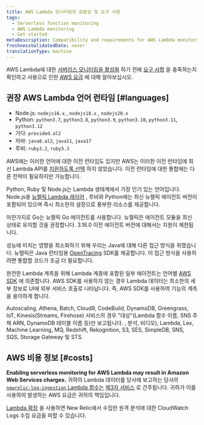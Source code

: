 ```yaml
---
title: AWS Lambda 모니터링의 호환성 및 요구 사항
tags:
  - Serverless function monitoring
  - AWS Lambda monitoring
  - Get started
metaDescription: Compatibility and requirements for AWS Lambda monitoring with New Relic.
freshnessValidatedDate: never
translationType: machine
---
```


AWS Lambda에 대한 [서버리스 모니터링을 활성화](/docs/serverless-function-monitoring/aws-lambda-monitoring/enable-lambda-monitoring) 하기 전에 [요구 사항](#languages) 을 충족하는지 확인하고 사용으로 인한 [AWS 요금](#costs) 에 대해 알아보십시오.

## 권장 AWS Lambda 언어 런타임 [#languages]

* Node.js: `nodejs16.x` , `nodejs18.x` , `nodejs20.x`
* Python: `python3.7`, `python3.8`, `python3.9`, `python3.10`, `python3.11`, `python3.12`
* 가다: `provided.al2`
* 자바: `java8.al2`, `java11`, `java17`
* 루비: `ruby3.2`, `ruby3.3`

AWS에는 이러한 언어에 대한 이전 런타임도 있지만 AWS는 이러한 이전 런타임에 최신 Lambda API를 [지원하도록 선택](https://docs.aws.amazon.com/lambda/latest/dg/lambda-runtimes.html) 하지 않았습니다. 이전 런타임에 대한 통합에는 다른 전략이 필요하지만 가능합니다.

Python, Ruby 및 Node.js는 Lambda 생태계에서 가장 인기 있는 언어입니다. Node.js용 [뉴렐릭 Lambda 레이어](https://layers.newrelic-external.com/) , 루비와 Python에는 최신 뉴렐릭 에이전트 버전이 포함되어 있으며 즉시 최소한의 설정으로 풍부한 리소스를 제공합니다.

마찬가지로 Go는 뉴렐릭 Go 에이전트를 사용합니다. 뉴렐릭은 에이전트 모듈을 최신 상태로 유지할 것을 권장합니다. 3.16.0 이전 에이전트 버전에 대해서는 지원이 제한됩니다.

성능에 미치는 영향을 최소화하기 위해 우리는 Java에 대해 다른 접근 방식을 취했습니다. 뉴렐릭은 Java 런타임용 [OpenTracing](https://opentracing.io/) SDK를 제공합니다. 이 접근 방식을 사용하려면 통합할 코드가 조금 더 필요합니다.

완전한 Lambda 계측을 위해 Lambda 계층에 포함된 일부 에이전트는 언어별 [AWS SDK](https://aws.amazon.com/tools/#sdk) 에 의존합니다. AWS SDK를 사용하지 않는 경우 Lambda 데이터는 최소한의 세부 정보로 UI에 외부 서비스 호출로 나타납니다. 즉, AWS SDK를 사용하여 기능의 계측을 용이하게 합니다.

Autoscaling, Athena, Batch, Cloud9, CodeBuild, DynamoDB, Greengrass, IoT, Kinesis(Streams, Firehose) 서비스의 경우 "대상"(Lambda 함수 이름, SNS 주제 ARN, DynamoDB 테이블 이름 등)만 보고됩니다. , 분석, 비디오), Lambda, Lex, Machine Learning, MQ, Redshift, Rekognition, S3, SES, SimpleDB, SNS, SQS, Storage Gateway 및 STS.

## AWS 비용 정보 [#costs]

<DoNotTranslate>**Enabling serverless monitoring for AWS Lambda may result in Amazon Web Services charges.**</DoNotTranslate> 귀하의 Lambda 데이터를 당사에 보고하는 당사의 [`newrelic-log-ingestion` Lambda 함수는](/docs/install-enable-new-relics-monitoring-aws-lambda#manual-nr-lambda) [제3자 서비스](/docs/licenses/license-information/acceptable-use-policy/acceptable-use-policy) 로 간주됩니다. 귀하가 이를 사용하여 발생하는 AWS 요금은 귀하의 책임입니다.

[Lambda 확장](https://github.com/newrelic/newrelic-lambda-extension) 을 사용하면 New Relic에서 수집한 원격 분석에 대한 CloudWatch Logs 수집 요금을 피할 수 있습니다.